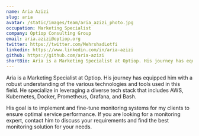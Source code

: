 ```yaml
---
name: Aria Azizi
slug: aria
avatar: /static/images/team/aria_azizi_photo.jpg
occupation: Marketing Specialist
company: Optiop Consulting Group
email: aria.azizi@optiop.org
twitter: https://twitter.com/MehrshadLotfi
linkedin: https://www.linkedin.com/in/aria-azizi
github: https://github.com/aria-azizi
shortBio: Aria is a Marketing Specialist at Optiop. His journey has equipped him with a robust understanding of the various technologies and tools used in this field. He specialize in leveraging a diverse tech stack that includes AWS, Kubernetes, Docker, Prometheus, Grafana, and Bash.
---
```


Aria is a Marketing Specialist at Optiop. His journey has equipped him with a robust understanding of the various technologies 
and tools used in this field. He specialize in leveraging a diverse tech stack that includes 
AWS, Kubernetes, Docker, Prometheus, Grafana, and Bash.

His goal is to implement and fine-tune monitoring systems for my clients to ensure optimal service 
performance. If you are looking for a monitoring expert, contact him to discuss your requirements 
and find the best monitoring solution for your needs.
